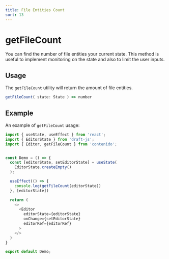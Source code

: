 ```yaml
---
title: File Entities Count
sort: 13
---
```


# getFileCount

You can find the number of file entities your current state. This method is
useful to implement monitoring on the state and also to limit the user inputs.

## Usage

The `getFileCount` utility will return the amount of file entities.

```ts
getFileCount( state: State ) => number
```

## Example

An example of `getFileCount` usage:

```ts
import { useState, useEffect } from 'react';
import { EditorState } from 'draft-js';
import { Editor, getFileCount } from 'contenido';


const Demo = () => {
  const [editorState, setEditorState] = useState(
    EditorState.createEmpty()
  );

  useEffect(() => {
    console.log(getFileCount(editorState))
  }, [editorState])

  return (
    <>
      <Editor
        editorState={editorState}
        onChange={setEditorState}
        editorRef={editorRef}
      >
    </>
  )
}

export default Demo;
```
